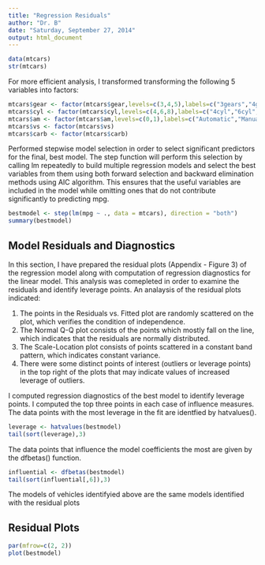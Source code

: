 ```yaml
---
title: "Regression Residuals"
author: "Dr. B"
date: "Saturday, September 27, 2014"
output: html_document
---
```


```r
data(mtcars)
str(mtcars)
```

For more efficient analysis, I transformed transforming the following 5 variables into factors:

```r
mtcars$gear <- factor(mtcars$gear,levels=c(3,4,5),labels=c("3gears","4gears","5gears"))
mtcars$cyl <- factor(mtcars$cyl,levels=c(4,6,8),labels=c("4cyl","6cyl","8cyl")) 
mtcars$am <- factor(mtcars$am,levels=c(0,1),labels=c("Automatic","Manual"))
mtcars$vs <- factor(mtcars$vs)
mtcars$carb <- factor(mtcars$carb)
```


Performed stepwise model selection in order to select significant predictors for the final, best model. The step function will perform this selection by calling lm repeatedly to build multiple regression models and select the best variables from them using both forward selection and backward elimination methods using AIC algorithm. This  ensures that the useful variables are included in the model while omitting ones that do not contribute significantly to predicting mpg.
```r
bestmodel <- step(lm(mpg ~ ., data = mtcars), direction = "both")
summary(bestmodel)
```

Model Residuals and Diagnostics
----------------------------
In this section, I have prepared the residual plots (Appendix - Figure 3) of the regression model along with computation of regression diagnostics for the linear model. This analysis was comepleted in order to examine the residuals and identify leverage points.
An analaysis of the residual plots indicated:

1. The points in the Residuals vs. Fitted plot are randomly scattered on the plot, which verifies the condition of independence.  
2. The Normal Q-Q plot consists of the points which mostly fall on the line, which indicates that the residuals are normally distributed.  
3. The Scale-Location plot consists of points scattered in a constant band pattern, which indicates constant variance.  
4. There were some distinct points of interest (outliers or leverage points) in the top right of the plots that may indicate values of increased leverage of outliers.  

I computed regression diagnostics of the best model to identify leverage points. I computed the top three points in each case of influence measures. The data points with the most leverage in the fit are identfied by hatvalues().
```r
leverage <- hatvalues(bestmodel)
tail(sort(leverage),3)
```

The data points that influence the model coefficients the most are given by the dfbetas() function.
```r
influential <- dfbetas(bestmodel)
tail(sort(influential[,6]),3)
```

The models of vehicles identifyied above are the same models identified with the residual plots

Residual Plots
---------------
```r
par(mfrow=c(2, 2))
plot(bestmodel)
```